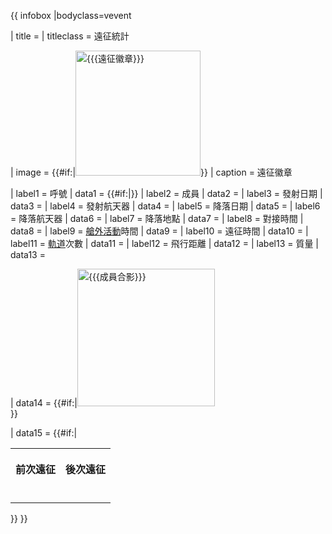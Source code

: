 {{ infobox
|bodyclass=vevent

| title   = {{{Name|<includeonly>{{PAGENAME}}</includeonly>}}}
| titleclass = 遠征統計

| image   = {{#if:{{{遠征徽章|}}}|[[Image:{{{遠征徽章}}}|200px]]}}
| caption = 遠征徽章

| label1  = 呼號
| data1   = {{#if:{{{呼號|}}}|''{{{呼號}}}''}}
| label2  = 成員
| data2   = {{{成員|}}}
| label3  = 發射日期
| data3   = {{{發射日期|}}}
| label4  = 發射航天器
| data4   = {{{發射航天器|}}}
| label5  = 降落日期
| data5   = {{{降落日期|}}}
| label6  = 降落航天器
| data6   = {{{降落航天器|}}}
| label7  = 降落地點
| data7   = {{{降落地點|}}}
| label8  = 對接時間
| data8   = {{{對接時間|}}}
| label9  = [[艙外活動]]時間
| data9   = {{{艙外活動時間|}}}
| label10 = 遠征時間
| data10  = {{{遠征時間|}}}
| label11 = [[軌道]]次數
| data11  = {{{軌道次數|}}}
| label12 = 飛行距離
| data12  = {{{飛行距離|}}}
| label13 = 質量
| data13  = {{{質量|}}}

| data14  = {{#if:{{{成員合影|}}}|[[Image:{{{成員合影}}}|220px]]<br />{{{成員介紹|Crew picture}}} }}

| data15  = {{#if:{{{前次遠征|}}}{{{後次遠征|}}}|<table style="width: 100%; background:transparent;">
<tr>
<th style ="width: 50%">前次遠征</th>
<th style ="width: 50%">後次遠征</th>
</tr>
<tr>
<td>{{{前次遠征|''None''}}}</td>
<td>{{{後次遠征|''None''}}}</td>
</tr>
</table>
}}
}}<noinclude>{{documentation}}</noinclude>
